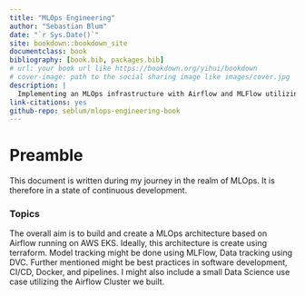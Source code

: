 ```yaml
--- 
title: "MLOps Engineering"
author: "Sebastian Blum"
date: "`r Sys.Date()`"
site: bookdown::bookdown_site
documentclass: book
bibliography: [book.bib, packages.bib]
# url: your book url like https://bookdown.org/yihui/bookdown
# cover-image: path to the social sharing image like images/cover.jpg
description: |
  Implementing an MLOps infrastructure with Airflow and MLFlow utilizing K8s, Terraform, and GithubActions.
link-citations: yes
github-repo: seblum/mlops-engineering-book
---
```


# Preamble {.unnumbered}

This document is written during my journey in the realm of MLOps. It is therefore in a state of continuous development. 

### Topics {.unlisted .unnumbered}

The overall aim is to build and create a MLOps architecture based on Airflow running on AWS EKS. Ideally, this architecture is create using terraform. Model tracking might be done using MLFlow, Data tracking using DVC. Further mentioned might be best practices in software development, CI/CD, Docker, and pipelines. I might also include a small Data Science use case utilizing the Airflow Cluster we built.

